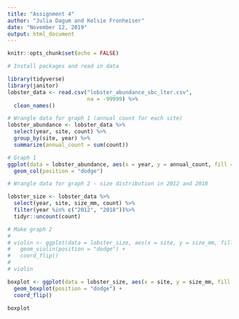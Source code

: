 ```yaml
---
title: "Assignment 4"
author: "Julia Dagum and Kelsie Fronheiser"
date: "November 12, 2019"
output: html_document
---
```


```r
knitr::opts_chunk$set(echo = FALSE)

# Install packages and read in data

library(tidyverse)
library(janitor)
lobster_data <- read.csv("lobster_abundance_sbc_lter.csv", 
                         na = -99999) %>% 
  clean_names()

# Wrangle data for graph 1 (annual count for each site)
lobster_abundance <- lobster_data %>% 
  select(year, site, count) %>% 
  group_by(site, year) %>% 
  summarize(annual_count = sum(count))

# Graph 1
ggplot(data = lobster_abundance, aes(x = year, y = annual_count, fill = site)) +
  geom_col(position = "dodge")

```

```r

# Wrangle data for graph 2 - size distribution in 2012 and 2018

lobster_size <- lobster_data %>% 
  select(year, site, size_mm, count) %>% 
  filter(year %in% c("2012", "2018"))%>%
  tidyr::uncount(count)

# Make graph 2
#  
# violin <- ggplot(data = lobster_size, aes(x = site, y = size_mm, fill = as.character(year))) +
#   geom_violin(position = "dodge") +
#   coord_flip()
# 
# violin

boxplot <- ggplot(data = lobster_size, aes(x = site, y = size_mm, fill = as.character(year))) +
  geom_boxplot(position = "dodge") +
  coord_flip()

boxplot
```

